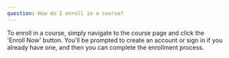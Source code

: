 ```yaml
---
question: How do I enroll in a course?
---
```


To enroll in a course, simply navigate to the course page and click the 'Enroll Now' button. You'll be prompted to create an account or sign in if you already have one, and then you can complete the enrollment process.
